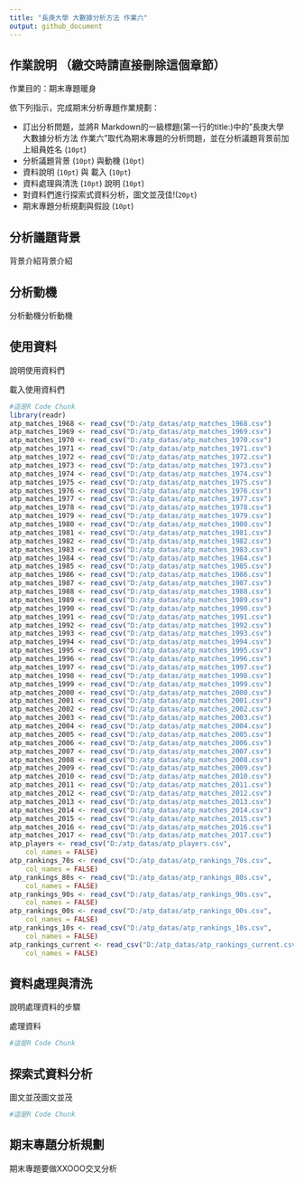 ```yaml
---
title: "長庚大學 大數據分析方法 作業六"
output: github_document
---
```



## 作業說明 （繳交時請直接刪除這個章節）

作業目的：期末專題暖身

依下列指示，完成期末分析專題作業規劃：

- 訂出分析問題，並將R Markdown的一級標題(第一行的title:)中的"長庚大學 大數據分析方法 作業六"取代為期末專題的分析問題，並在分析議題背景前加上組員姓名 (`10pt`)
- 分析議題背景 (`10pt`) 與動機 (`10pt`)
- 資料說明 (`10pt`) 與 載入 (`10pt`)
- 資料處理與清洗 (`10pt`) 說明 (`10pt`)
- 對資料們進行探索式資料分析，圖文並茂佳!(`20pt`)
- 期末專題分析規劃與假設 (`10pt`)

## 分析議題背景
背景介紹背景介紹

## 分析動機
分析動機分析動機

## 使用資料
說明使用資料們

載入使用資料們
```r
#這是R Code Chunk
library(readr)
atp_matches_1968 <- read_csv("D:/atp_datas/atp_matches_1968.csv")
atp_matches_1969 <- read_csv("D:/atp_datas/atp_matches_1969.csv")
atp_matches_1970 <- read_csv("D:/atp_datas/atp_matches_1970.csv")
atp_matches_1971 <- read_csv("D:/atp_datas/atp_matches_1971.csv")
atp_matches_1972 <- read_csv("D:/atp_datas/atp_matches_1972.csv")
atp_matches_1973 <- read_csv("D:/atp_datas/atp_matches_1973.csv")
atp_matches_1974 <- read_csv("D:/atp_datas/atp_matches_1974.csv")
atp_matches_1975 <- read_csv("D:/atp_datas/atp_matches_1975.csv")
atp_matches_1976 <- read_csv("D:/atp_datas/atp_matches_1976.csv")
atp_matches_1977 <- read_csv("D:/atp_datas/atp_matches_1977.csv")
atp_matches_1978 <- read_csv("D:/atp_datas/atp_matches_1978.csv")
atp_matches_1979 <- read_csv("D:/atp_datas/atp_matches_1979.csv")
atp_matches_1980 <- read_csv("D:/atp_datas/atp_matches_1980.csv")
atp_matches_1981 <- read_csv("D:/atp_datas/atp_matches_1981.csv")
atp_matches_1982 <- read_csv("D:/atp_datas/atp_matches_1982.csv")
atp_matches_1983 <- read_csv("D:/atp_datas/atp_matches_1983.csv")
atp_matches_1984 <- read_csv("D:/atp_datas/atp_matches_1984.csv")
atp_matches_1985 <- read_csv("D:/atp_datas/atp_matches_1985.csv")
atp_matches_1986 <- read_csv("D:/atp_datas/atp_matches_1986.csv")
atp_matches_1987 <- read_csv("D:/atp_datas/atp_matches_1987.csv")
atp_matches_1988 <- read_csv("D:/atp_datas/atp_matches_1988.csv")
atp_matches_1989 <- read_csv("D:/atp_datas/atp_matches_1989.csv")
atp_matches_1990 <- read_csv("D:/atp_datas/atp_matches_1990.csv")
atp_matches_1991 <- read_csv("D:/atp_datas/atp_matches_1991.csv")
atp_matches_1992 <- read_csv("D:/atp_datas/atp_matches_1992.csv")
atp_matches_1993 <- read_csv("D:/atp_datas/atp_matches_1993.csv")
atp_matches_1994 <- read_csv("D:/atp_datas/atp_matches_1994.csv")
atp_matches_1995 <- read_csv("D:/atp_datas/atp_matches_1995.csv")
atp_matches_1996 <- read_csv("D:/atp_datas/atp_matches_1996.csv")
atp_matches_1997 <- read_csv("D:/atp_datas/atp_matches_1997.csv")
atp_matches_1998 <- read_csv("D:/atp_datas/atp_matches_1998.csv")
atp_matches_1999 <- read_csv("D:/atp_datas/atp_matches_1999.csv")
atp_matches_2000 <- read_csv("D:/atp_datas/atp_matches_2000.csv")
atp_matches_2001 <- read_csv("D:/atp_datas/atp_matches_2001.csv")
atp_matches_2002 <- read_csv("D:/atp_datas/atp_matches_2002.csv")
atp_matches_2003 <- read_csv("D:/atp_datas/atp_matches_2003.csv")
atp_matches_2004 <- read_csv("D:/atp_datas/atp_matches_2004.csv")
atp_matches_2005 <- read_csv("D:/atp_datas/atp_matches_2005.csv")
atp_matches_2006 <- read_csv("D:/atp_datas/atp_matches_2006.csv")
atp_matches_2007 <- read_csv("D:/atp_datas/atp_matches_2007.csv")
atp_matches_2008 <- read_csv("D:/atp_datas/atp_matches_2008.csv")
atp_matches_2009 <- read_csv("D:/atp_datas/atp_matches_2009.csv")
atp_matches_2010 <- read_csv("D:/atp_datas/atp_matches_2010.csv")
atp_matches_2011 <- read_csv("D:/atp_datas/atp_matches_2011.csv")
atp_matches_2012 <- read_csv("D:/atp_datas/atp_matches_2012.csv")
atp_matches_2013 <- read_csv("D:/atp_datas/atp_matches_2013.csv")
atp_matches_2014 <- read_csv("D:/atp_datas/atp_matches_2014.csv")
atp_matches_2015 <- read_csv("D:/atp_datas/atp_matches_2015.csv")
atp_matches_2016 <- read_csv("D:/atp_datas/atp_matches_2016.csv")
atp_matches_2017 <- read_csv("D:/atp_datas/atp_matches_2017.csv")
atp_players <- read_csv("D:/atp_datas/atp_players.csv", 
    col_names = FALSE)
atp_rankings_70s <- read_csv("D:/atp_datas/atp_rankings_70s.csv", 
    col_names = FALSE)
atp_rankings_80s <- read_csv("D:/atp_datas/atp_rankings_80s.csv", 
    col_names = FALSE)
atp_rankings_90s <- read_csv("D:/atp_datas/atp_rankings_90s.csv", 
    col_names = FALSE)
atp_rankings_00s <- read_csv("D:/atp_datas/atp_rankings_00s.csv", 
    col_names = FALSE)
atp_rankings_10s <- read_csv("D:/atp_datas/atp_rankings_10s.csv", 
    col_names = FALSE)
atp_rankings_current <- read_csv("D:/atp_datas/atp_rankings_current.csv", 
    col_names = FALSE)
```

## 資料處理與清洗
說明處理資料的步驟

處理資料
```r
#這是R Code Chunk
```

## 探索式資料分析
圖文並茂圖文並茂
```r
#這是R Code Chunk
```

## 期末專題分析規劃
期末專題要做XXOOO交叉分析
